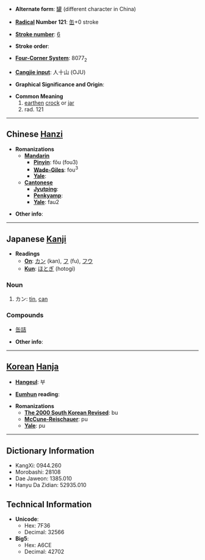 * '''Alternate form''': [[罐]] (different character in China)

* '''[[Wiktionary:Chinese radical index| Radical]] Number 121''': [[Wiktionary:Chinese radical index 缶|缶]]+0 stroke

* '''[[Wiktionary:Chinese total strokes index|Stroke number]]''': [[Wiktionary:Chinese total strokes index 6|6]]

* '''Stroke order''': 

* '''[[Wiktionary:Chinese four corner index|Four-Corner System]]''': 8077<sub>2</sub>

* '''[[Wiktionary:Chinese Cangjie index|Cangjie input]]''': 人十山 (OJU)

* '''Graphical Significance and Origin''': 

* '''Common Meaning'''
*#[[earthen]] [[crock]] or [[jar]]
*# rad. 121


----

== Chinese [[Hanzi]] ==

* '''Romanizations'''
** '''[[Mandarin]]'''
*** '''[[Pinyin]]''': fǒu (fou3)
*** '''[[Wade-Giles]]''': fou<sup>3</sup>
*** '''[[Yale]]''': 
** '''[[Cantonese]]'''
*** '''[[Jyutping]]''':
*** '''[[Penkyamp]]''': 
*** '''[[Yale]]''': fau2

* '''Other info''': 

----

== Japanese [[Kanji]] ==

* '''Readings'''
** '''[[On]]''': [[カン]] (kan), [[フ]] (fu), [[フウ]]
** '''[[Kun]]''': [[ほとぎ]] (hotogi)

===Noun===

# カン: [[tin]], [[can]]

===Compounds===
*[[缶詰]]

* '''Other info''':  

----

== [[Korean]] [[Hanja]] ==

* '''[[Hangeul]]''': 부

* '''[[Eumhun]] reading''': 

* '''Romanizations'''
** '''[[The 2000 South Korean Revised Romanization|The 2000 South Korean Revised]]''': bu
** '''[[McCune-Reischauer]]''': pu
** '''[[Yale]]''': pu

----

== Dictionary Information ==

* KangXi: 0944.260
* Morobashi: 28108
* Dae Jaweon: 1385.010
* Hanyu Da Zidian: 52935.010

== Technical Information ==

* '''Unicode''':
** Hex: 7F36
** Decimal: 32566
* '''Big5''':
** Hex: A6CE
** Decimal: 42702
